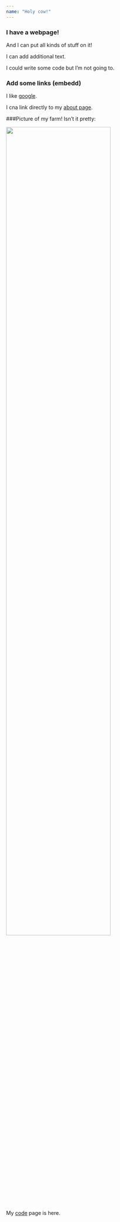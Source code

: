 ```yaml
---
name: "Holy cow!"
---
```


### I have a webpage!

And I can put all kinds of stuff on it!

I can add additional text.

I could write some code but I'm not going to.

### Add some links (embedd)
I like [google](https://www.google.com/).

I cna link directly to my [about page](about.html).

###Picture of my farm!
Isn't it pretty:

<img src="images/IMG_2509.jpg" style="width:75%">



My [code](code.html) page is here.

